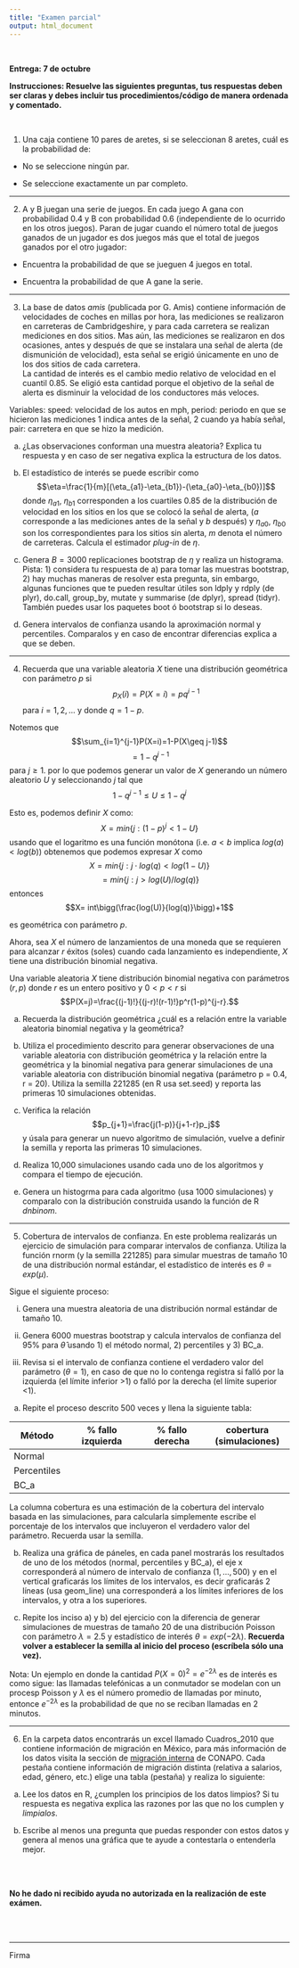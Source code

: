 ```yaml
---
title: "Examen parcial"
output: html_document
---
```


</br>

**Entrega: 7 de octubre**

**Instrucciones: Resuelve las siguientes preguntas, tus respuestas deben ser 
claras y debes incluir tus procedimientos/código de manera ordenada y comentado.**

</br>

1. Una caja contiene 10 pares de aretes, si se seleccionan 8 aretes, cuál es 
la probabilidad de:

+ No se seleccione ningún par.

+ Se seleccione exactamente un par completo.

***

2. A y B juegan una serie de juegos. En cada juego A gana con probabilidad 0.4 y 
B con probabilidad 0.6 (independiente de lo ocurrido en los otros juegos). Paran
de jugar cuando el número total de juegos ganados de un jugador es dos juegos
más que el total de juegos ganados por el otro jugador:

+ Encuentra la probabilidad de que se jueguen 4 juegos en total.

+ Encuentra la probabilidad de que A gane la serie.

***

3. La base de datos _amis_ (publicada por G. Amis) contiene información de 
velocidades de coches en millas por hora, las mediciones se realizaron en 
carreteras de Cambridgeshire, y para cada carretera se realizan mediciones en 
dos sitios. Mas aún, las mediciones se realizaron en dos ocasiones, antes y 
después de que se instalara una señal de alerta (de dismunición de velocidad), 
esta señal se erigió únicamente en uno de los dos sitios de cada carretera.  
La cantidad de interés es el cambio medio relativo de velocidad en el cuantil 
0.85. Se eligió esta cantidad porque el objetivo de la señal de alerta es 
disminuir la velocidad de los conductores más veloces.

  Variables: speed: velocidad de los autos en mph, period: periodo en que
se hicieron las mediciones 1 indica antes de la señal, 2 cuando ya había
señal, pair: carretera en que se hizo la medición.



a) ¿Las observaciones conforman una muestra aleatoria? Explica tu respuesta y en 
caso de ser negativa explica la estructura de los datos.

b) El estadístico de interés se puede escribir como 
$$\eta=\frac{1}{m}[(\eta_{a1}-\eta_{b1})-(\eta_{a0}-\eta_{b0})]$$ 
donde $\eta_{a1}$, $\eta_{b1}$ corresponden a los cuartiles 0.85 de la 
distribución de velocidad en los sitios en los que se colocó la señal de 
alerta, ($a$ corresponde a las mediciones antes de la señal y $b$ después) y $\eta_{a0}$, $\eta_{b0}$ son los correspondientes para los sitios sin
alerta, $m$ denota el número de carreteras. Calcula el estimador _plug-in_ de $\eta$.

c) Genera $B=3000$ replicaciones bootstrap de $\eta$ y realiza un histograma. 
Pista: 1) considera tu respuesta de a) para tomar las muestras bootstrap, 2)
hay muchas maneras de resolver esta pregunta, sin embargo, algunas funciones
que te pueden resultar útiles son ldply y rdply (de plyr), do.call, 
group_by, mutate y summarise (de dplyr), spread (tidyr). También puedes usar 
los paquetes boot ó bootstrap si lo deseas.

d) Genera intervalos de confianza usando la aproximación normal y percentiles. Comparalos y en caso de encontrar diferencias explica a que se deben. 

***

4. Recuerda que una variable aleatoria $X$ tiene una distribución geométrica
con parámetro $p$ si
$$p_X(i) = P(X=i)=pq^{i-1}$$
para $i=1,2,...$  y donde $q=1-p$. 

Notemos que
$$\sum_{i=1}^{j-1}P(X=i)=1-P(X\geq j-1)$$
$$=1 - q^{j-1}$$
para $j\geq 1$.
por lo que podemos generar un valor de $X$ generando un número aleatorio
$U$ y seleccionando $j$ tal que
$$1-q^{j-1} \leq U \leq 1-q^j$$

Esto es, podemos definir $X$ como:
$$X=min\{j : (1-p)^j < 1-U\}$$
usando que el logaritmo es una función monótona (i.e. $a<b$ implica $log(a)<log(b)$) obtenemos que podemos expresar $X$ como 
$$X=min\big\{j : j \cdot log(q) < log(1-U)\big\}$$
$$=min\big\{j : j > log(U)/log(q)\big\}$$
entonces
$$X= int\bigg(\frac{log(U)}{log(q)}\bigg)+1$$

es geométrica con parámetro $p$.

Ahora, sea $X$ el número de lanzamientos de una moneda que se requieren
para alcanzar $r$ éxitos (soles) cuando cada lanzamiento es independiente,  $X$ tiene una distribución binomial negativa.

Una variable aleatoria $X$ tiene distribución binomial negativa con parámetros $(r,p)$ donde $r$ es un entero positivo y $0<p<r$ si
$$P(X=j)=\frac{(j-1)!}{(j-r)!(r-1)!}p^r(1-p)^{j-r}.$$

a) Recuerda la distribución geométrica ¿cuál es a relación entre la variable 
aleatoria binomial negativa y la geométrica?

b) Utiliza el procedimiento descrito para generar observaciones de una variable aleatoria con distribución geométrica y la relación entre la geométrica y la 
binomial negativa para generar simulaciones de una variable aleatoria con
distribución binomial negativa (parámetro p = 0.4, r = 20). Utiliza la semilla 
221285 (en R usa set.seed) y reporta las primeras 10 simulaciones obtenidas.

c) Verifica la relación
$$p_{j+1}=\frac{j(1-p)}{j+1-r}p_j$$
y úsala para generar un nuevo algoritmo de simulación, vuelve a definir la
semilla y reporta las primeras 10 simulaciones.

d) Realiza 10,000 simulaciones usando cada uno de los algoritmos y compara el 
tiempo de ejecución.

e) Genera un histogrma para cada algoritmo (usa 1000 simulaciones) y comparalo 
con la distribución construida usando la función de R _dnbinom_.


****

5. Cobertura de intervalos de confianza. En este problema realizarás un ejercicio 
de simulación para comparar intervalos de confianza. Utiliza la función rnorm
(y la semilla 221285) para simular muestras de tamaño 10 de una distribución 
normal estándar, el estadístico de interés es $\theta=exp(\mu)$. 

Sigue el siguiente proceso:

i) Genera una muestra aleatoria de una distribución normal estándar de tamaño 10.

ii) Genera 6000 muestras bootstrap y calcula intervalos de confianza del 95\% 
para $\hat{\theta}$ usando 1) el método normal, 2) percentiles y 3) BC_a.

iii) Revisa si el intervalo de confianza contiene el verdadero valor del parámetro
($\theta=1$), en caso de que no lo contenga registra si falló por la izquierda 
(el límite inferior >1) o falló por la derecha (el límite superior <1).

a) Repite el proceso descrito 500 veces y llena la siguiente tabla:

Método     | \% fallo izquierda   | \% fallo derecha  | cobertura (simulaciones)
-----------|----------------------|-------------------|------------------------ 
Normal     |                      |                   |
Percentiles|                      |                   |
BC_a       |                      |                   |

La columna cobertura es una estimación de la cobertura del intervalo basada en 
las simulaciones, para calcularla simplemente escribe el porcentaje de los 
intervalos que incluyeron el verdadero valor del parámetro. Recuerda usar la 
semilla.

b) Realiza una gráfica de páneles, en cada panel mostrarás los resultados de 
uno de los métodos (normal, percentiles y BC_a), el eje x corresponderá al 
número de intervalo de confianza ($1,...,500$) y en el vertical 
graficarás los límites de los intervalos, es decir graficarás 2 líneas (usa 
geom_line) una corresponderá a los límites inferiores de los intervalos, y otra 
a los superiores.

c) Repite los inciso a) y b) del ejercicio con la diferencia de generar 
simulaciones de muestras de tamaño 20 de una distribución Poisson con 
parámetro $\lambda = 2.5$ y 
estadístico de interés $\theta = exp(-2\lambda)$. **Recuerda volver a establecer
la semilla al inicio del proceso (escríbela sólo una vez).**

Nota: Un ejemplo en donde la cantidad $P(X=0)^2 = e^{-2\lambda}$ es de interés 
es como sigue: las llamadas telefónicas a un conmutador se modelan con 
un procesp Poisson y $\lambda$ es el número promedio de llamadas por minuto, 
entonce $e^{-2 \lambda}$ es la probabilidad de que no se reciban llamadas en 
2 minutos.

****

6. En la carpeta datos encontrarás un excel llamado Cuadros_2010 que contiene
información de migración en México, para más información de los datos
visita la sección de [migración interna](http://www.conapo.gob.mx/es/CONAPO/Migracion_Interna) de CONAPO. Cada pestaña contiene información de migración
distinta (relativa a salarios, edad, género, etc.) elige una tabla (pestaña) y 
realiza lo siguiente:

a) Lee los datos en R, ¿cumplen los principios de los datos limpios? Si tu
respuesta es negativa explica las razones por las que no los cumplen y 
_limpialos_.

b) Escribe al menos una pregunta que puedas responder con estos datos y genera 
al menos una gráfica que te ayude a contestarla o entenderla mejor.


</br>
</br>



**No he dado ni recibido ayuda no autorizada en la realización de este exámen.**

</br>
</br>

------------

Firma

